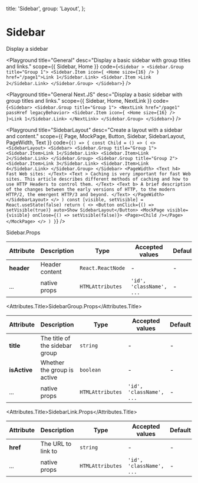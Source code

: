 
  title: 'Sidebar',
  group: 'Layout',
};

# Sidebar

Display a sidebar

<Playground
  title="General"
  desc="Display a basic sidebar with group titles and links."
  scope={{ Sidebar, Home }}
  code={`
<Sidebar >
  <Sidebar.Group title="Group 1">
    <Sidebar.Item icon={ <Home size={16} /> } href="/page1">Link 1</Sidebar.Link>
    <Sidebar.Item >Link 2</Sidebar.Link>
  </Sidebar.Group>
</Sidebar>
`}
/>

<Playground
  title="General Next.JS"
  desc="Display a basic sidebar with group titles and links."
  scope={{ Sidebar, Home, NextLink }}
  code={`
<Sidebar>
  <Sidebar.Group title="Group 1">
    <NextLink href="/page1" passHref legacyBehavior>
      <Sidebar.Item icon={ <Home size={16} /> }>Link 1</Sidebar.Link>
    </NextLink>
  </Sidebar.Group>
</Sidebar>
`}
/>

<Playground
  title="SidebarLayout"
  desc="Create a layout with a sidebar and content."
  scope={{ Page, MockPage, Button, Sidebar, SidebarLayout, PageWidth, Text }}
  code={`
() => {
  const Child = () => (
    <>
<SidebarLayout>
  <Sidebar>
    <Sidebar.Group title="Group 1">
      <Sidebar.Item>Link 1</Sidebar.Link>
      <Sidebar.Item>Link 2</Sidebar.Link>
    </Sidebar.Group>
      <Sidebar.Group title="Group 2">
      <Sidebar.Item>Link 3</Sidebar.Link>
      <Sidebar.Item>Link 4</Sidebar.Link>
    </Sidebar.Group>
  </Sidebar>
  <PageWidth>
   <Text h4>
    Fast Web sites:
    </Text>
    <Text >
    Caching is very important for fast Web sites. This article describes different methods of caching and how to use HTTP Headers to control them.
    </Text>
    <Text b>
    A brief description of the changes between the early versions of HTTP, to the modern HTTP/2, the emergent HTTP/3 and beyond.
    </Text>
  </PageWidth>
</SidebarLayout>
    </>
  )
  const [visible, setVisible] = React.useState(false)
  return (
    <>
      <Button onClick={() => setVisible(true)} auto>Show SidebarLayout</Button>
      <MockPage visible={visible} onClose={() => setVisible(false)}>
        <Page><Child /></Page>
      </MockPage>
    </>
  )
}
`}
/>


<Attributes edit="/app/components/sidebar.mdx">
<Attributes.Title>Sidebar.Props</Attributes.Title>

| Attribute  | Description    | Type              | Accepted values          | Default |
| ---------- | -------------- | ----------------- | ------------------------ | ------- |
| **header** | Header content | `React.ReactNode` | -                        | -       |
| ...        | native props   | `HTMLAttributes`  | `'id', 'className', ...` | -       |

<Attributes.Title>SidebarGroup.Props</Attributes.Title>

| Attribute    | Description                    | Type             | Accepted values          | Default |
| ------------ | ------------------------------ | ---------------- | ------------------------ | ------- |
| **title**    | The title of the sidebar group | `string`         | -                        | -       |
| **isActive** | Whether the group is active    | `boolean`        | -                        | -       |
| ...          | native props                   | `HTMLAttributes` | `'id', 'className', ...` | -       |

<Attributes.Title>SidebarLink.Props</Attributes.Title>

| Attribute | Description        | Type             | Accepted values          | Default |
| --------- | ------------------ | ---------------- | ------------------------ | ------- |
| **href**  | The URL to link to | `string`         | -                        | -       |
| ...       | native props       | `HTMLAttributes` | `'id', 'className', ...` | -       |

</Attributes>
